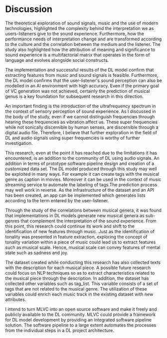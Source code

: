 # Discussion


The theoretical exploration of sound signals, music and the use of modern technologies, highlighted the complexity behind the interpretation we as users-listeners give to the sound experience. Furthermore, how the performance needs of interpretation change and are transformed according to the culture and the correlation between the medium and the listener. The study also highlighted how the attribution of meaning and significance to sound experience is a multifactorial matrix that operates in the form of language and evolves alongside social constructs.

The implementation and successful results of the DL model confirm that extracting features from music and sound signals is feasible. Furthermore, the DL model confirms that the user-listener's sound perception can also be modelled in an AI environment with high accuracy. Even if the primary goal of VC generation was not achieved, certainly the prediction of musical genus is a key foundation for subsequent research in this direction.

An important finding is the introduction of the ultrafrequency spectrum in the context of sensory perception of sound experience. As I discussed in the body of the study, even if we cannot distinguish frequencies through hearing these frequencies as vibration affect us. These super frequencies while not sonically discernible by human senses, are discernible through a digital audio file. Therefore, I believe that further exploration in the field of DL and audio signals using super frequencies is worthy of further investigation.

This research, even at the point it has reached due to the limitations it has encountered, is an addition to the community of DL using audio signals. An addition in terms of prototype software pipeline design and creation of a customized data set. The DL model produced through this study may well be exploited in many ways. For example it can create tags with the musical genre as caption in movies. Moreover it can be used in the context of music streaming service to automate the labeling of tags.The prediction process may well work in reverse. As the infrastructure of the dataset and an API has been created, an app can be implemented which generates lists according to the term entered by the user-listener.

Through the study of the correlations between musical genera, it was found that implementations in DL models generate new musical genera as sub-genres that complement the interpretation of the sound experience. From this point, this research could continue its work and shift to the identification of new features through music. Just as the identification of tonality was presented in feature extraction, exploring the concept of tonality variation within a piece of music could lead us to extract features such as musical scale. Hence, musical scale can convey features of mental state such as sadness and joy.

The dataset created while conducting this research has also collected texts with the description for each musical piece. A possible future research could focus on NLP techniques so as to extract characteristics related to the musical piece through the description. In addition, the dataset has collected other variables such as tag_list. This variable consists of a set of tags that are not related to the musical genre. The utilization of these variables could enrich each music track in the existing dataset with new attributes.

I intend to turn MLVC into an open source software and make it freely and publicly available to the DL community. MLVC could provide a framework for DL model development by providing an integrated software pipeline solution. The software pipeline to a large extent automates the processes from the individual steps in a DL project architecture.

